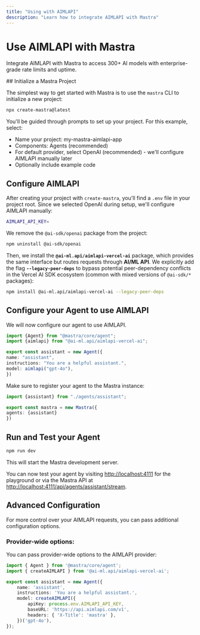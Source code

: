 ```yaml
---
title: "Using with AIMLAPI"
description: "Learn how to integrate AIMLAPI with Mastra"
---
```



# Use AIMLAPI with Mastra

Integrate AIMLAPI with Mastra to access 300+ AI models with enterprise-grade rate limits and uptime.

<Steps>
  ## Initialize a Mastra Project

  The simplest way to get started with Mastra is to use the `mastra` CLI to initialize a new project:

  ```bash copy
  npx create-mastra@latest
  ```

  You'll be guided through prompts to set up your project. For this example, select:
  - Name your project: my-mastra-aimlapi-app
  - Components: Agents (recommended)
  - For default provider, select OpenAI (recommended) - we'll configure AIMLAPI manually later
  - Optionally include example code

  ## Configure AIMLAPI

  After creating your project with `create-mastra`, you'll find a `.env` file in your project root.
  Since we selected OpenAI during setup, we'll configure AIMLAPI manually:

  ```bash filename=".env" copy
  AIMLAPI_API_KEY=
  ```

  We remove the `@ai-sdk/openai` package from the project:

  ```bash copy
  npm uninstall @ai-sdk/openai
  ```

  Then, we install the **`@ai-ml.api/aimlapi-vercel-ai`** package, which provides the same interface but routes requests through **AI/ML API**.
  We explicitly add the flag **`--legacy-peer-deps`** to bypass potential peer-dependency conflicts in the Vercel AI SDK ecosystem (common with mixed versions of `@ai-sdk/*` packages):

  ```bash copy
  npm install @ai-ml.api/aimlapi-vercel-ai --legacy-peer-deps
  ```

  ## Configure your Agent to use AIMLAPI

  We will now configure our agent to use AIMLAPI.

  ```typescript filename="src/mastra/agents/assistant.ts" copy showLineNumbers {4}
  import {Agent} from "@mastra/core/agent";
  import {aimlapi} from "@ai-ml.api/aimlapi-vercel-ai";

  export const assistant = new Agent({
  name: "assistant",
  instructions: "You are a helpful assistant.",
  model: aimlapi("gpt-4o"),
})
  ```

  Make sure to register your agent to the Mastra instance:

  ```typescript filename="src/mastra/index.ts" copy showLineNumbers {4}
  import {assistant} from "./agents/assistant";

  export const mastra = new Mastra({
  agents: {assistant}
})
  ```

  ## Run and Test your Agent

  ```bash copy
  npm run dev
  ```

  This will start the Mastra development server.

  You can now test your agent by visiting [http://localhost:4111](http://localhost:4111) for the playground or via the
  Mastra API
  at [http://localhost:4111/api/agents/assistant/stream](http://localhost:4111/api/agents/assistant/stream).

</Steps>

## Advanced Configuration

For more control over your AIMLAPI requests, you can pass additional configuration options.

### Provider-wide options:

You can pass provider-wide options to the AIMLAPI provider:

```typescript filename="src/mastra/agents/assistant.ts" {6-9} copy showLineNumbers
import { Agent } from '@mastra/core/agent';
import { createAIMLAPI } from '@ai-ml.api/aimlapi-vercel-ai';

export const assistant = new Agent({
    name: 'assistant',
    instructions: 'You are a helpful assistant.',
    model: createAIMLAPI({
        apiKey: process.env.AIMLAPI_API_KEY,
        baseURL: 'https://api.aimlapi.com/v1',
        headers: { 'X-Title': 'mastra' },
    })('gpt-4o'),
});

```
